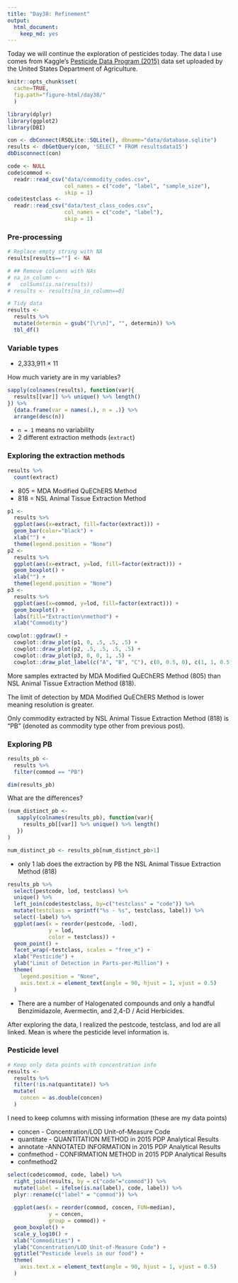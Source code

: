 ```yaml
---
title: "Day38: Refinement"
output:
  html_document:
    keep_md: yes
---
```


Today we will continue the exploration of pesticides today. The data I use comes from Kaggle's [Pesticide Data Program (2015)](https://www.kaggle.com/usdeptofag/pesticide-data-program-2015/kernels) data set uploaded by the United States Department of Agriculture.

```r
knitr::opts_chunk$set(
  cache=TRUE,
  fig.path="figure-html/day38/"
  )
```

```r
library(dplyr)
library(ggplot2)
library(DBI)
```

```r
con <- dbConnect(RSQLite::SQLite(), dbname="data/database.sqlite")
results <- dbGetQuery(con, 'SELECT * FROM resultsdata15')
dbDisconnect(con)
```

```r
code <- NULL
code$commod <-
  readr::read_csv("data/commodity_codes.csv",
                  col_names = c("code", "label", "sample_size"),
                  skip = 1)
code$testclass <-
  readr::read_csv("data/test_class_codes.csv",
                  col_names = c("code", "label"),
                  skip = 1)
```

### Pre-processing

```r
# Replace empty string with NA
results[results==""] <- NA

# ## Remove columns with NAs
# na_in_column <-
#   colSums(is.na(results))
# results <- results[na_in_column==0]

# Tidy data
results <-
  results %>%
  mutate(determin = gsub("[\r\n]", "", determin)) %>%
  tbl_df()
```

### Variable types

- 2,333,911 × 11

How much variety are in my variables?

```r
sapply(colnames(results), function(var){
  results[[var]] %>% unique() %>% length()
}) %>%
  {data.frame(var = names(.), n = .)} %>%
  arrange(desc(n))
```

- `n = 1` means no variability
- 2 different extraction methods (`extract`)

### Exploring the extraction methods

```r
results %>%
  count(extract)
```

- 805 = MDA Modified QuEChERS Method
- 818 = NSL Animal Tissue Extraction Method

```r
p1 <-
  results %>%
  ggplot(aes(x=extract, fill=factor(extract))) +
  geom_bar(color="black") +
  xlab("") +
  theme(legend.position = "None")
p2 <-
  results %>%
  ggplot(aes(x=extract, y=lod, fill=factor(extract))) +
  geom_boxplot() +
  xlab("") +
  theme(legend.position = "None")
p3 <-
  results %>%
  ggplot(aes(x=commod, y=lod, fill=factor(extract))) +
  geom_boxplot() +
  labs(fill="Extraction\nmethod") +
  xlab("Commodity")

cowplot::ggdraw() +
  cowplot::draw_plot(p1, 0, .5, .5, .5) +
  cowplot::draw_plot(p2, .5, .5, .5, .5) +
  cowplot::draw_plot(p3, 0, 0, 1, .5) +
  cowplot::draw_plot_label(c("A", "B", "C"), c(0, 0.5, 0), c(1, 1, 0.5), size = 15)
```

More samples extracted by MDA Modified QuEChERS Method (805) than NSL Animal Tissue Extraction Method (818).

The limit of detection by MDA Modified QuEChERS Method is lower meaning resolution is greater.

Only commodity extracted by NSL Animal Tissue Extraction Method (818) is "PB" (denoted as commodity type other from previous post).

### Exploring PB

```r
results_pb <-
  results %>%
  filter(commod == "PB")

dim(results_pb)
```

What are the differences?

```r
(num_distinct_pb <-
   sapply(colnames(results_pb), function(var){
     results_pb[[var]] %>% unique() %>% length()
   })
)

num_distinct_pb <- results_pb[num_distinct_pb>1]
```

- only 1 lab does the extraction by PB the NSL Animal Tissue Extraction Method (818)

```r
results_pb %>%
  select(pestcode, lod, testclass) %>%
  unique() %>% 
  left_join(code$testclass, by=c("testclass" = "code")) %>% 
  mutate(testclass = sprintf("%s - %s", testclass, label)) %>%
  select(-label) %>%
  ggplot(aes(x = reorder(pestcode, -lod),
             y = lod,
             color = testclass)) +
  geom_point() +
  facet_wrap(~testclass, scales = "free_x") +
  xlab("Pesticide") +
  ylab("Limit of Detection in Parts-per-Million") +
  theme(
    legend.position = "None",
    axis.text.x = element_text(angle = 90, hjust = 1, vjust = 0.5)
  )
```

- There are a number of Halogenated compounds and only a handful Benzimidazole, Avermectin, and 2,4-D / Acid Herbicides.

After exploring the data, I realized the pestcode, testclass, and lod are all linked. Mean is where the pesticide level information is.

### Pesticide level

```r
# Keep only data points with concentration info
results <-
  results %>%
  filter(!is.na(quantitate)) %>%
  mutate(
    concen = as.double(concen)
  )
```

I need to keep columns with missing information (these are my data points)

- concen - Concentration/LOD Unit-of-Measure Code
- quantitate - QUANTITATION METHOD in 2015 PDP Analytical Results
- annotate -ANNOTATED INFORMATION in 2015 PDP Analytical Results
- confmethod - CONFIRMATION METHOD in 2015 PDP Analytical Results
- confmethod2

```r
select(code$commod, code, label) %>%
  right_join(results, by = c("code"="commod")) %>%
  mutate(label = ifelse(is.na(label), code, label)) %>%
  plyr::rename(c("label" = "commod")) %>%
  
  ggplot(aes(x = reorder(commod, concen, FUN=median),
             y = concen,
             group = commod)) +
  geom_boxplot() +
  scale_y_log10() +
  xlab("Commodities") +
  ylab("Concentration/LOD Unit-of-Measure Code") +
  ggtitle("Pesticide levels in our food") +
  theme(
    axis.text.x = element_text(angle = 90, hjust = 1, vjust = 0.5)
  )
```
